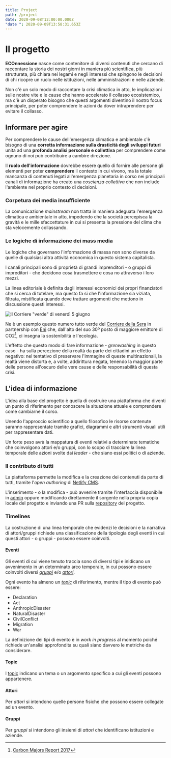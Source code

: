 ```yaml
---
title: Project
path: /project
date: 2020-09-08T12:00:00.000Z
"date ": 2020-09-09T13:58:31.653Z
---
```




<FullSizeSection id="the-project">

# Il progetto

**ECOnnessione** nasce come contenitore di diversi contenuti che cercano di raccontare la storia dei nostri giorni in maniera più scientifica, più strutturata, più chiara nei legami e negli interessi che spingono le decisioni di chi ricopre un ruolo nelle istituzioni, nelle amministrazioni e nelle aziende.

Non c'è un solo modo di raccontare la crisi climatica in atto, le implicazioni sulle nostre vite e le cause che hanno accelerato il collasso ecosistemico, ma c'è un disperato bisogno che questi argomenti diventino il nostro focus principale, per poter comprendere le azioni da dover intraprendere per evitare il collasso.

</FullSizeSection>

<FullSizeSection id="intro">

## Informare per agire

Per comprendere le cause dell'emergenza climatica e ambientale c'è bisogno di una **corretta informazione sulla drasticità degli sviluppi futuri** unita ad una **profonda analisi personale e collettiva** per comprendere come ognuno di noi può contribuire a cambire direzione.

Il **ruolo dell'informazione** dovrebbe essere quello di fornire alle persone gli elementi per poter **comprendere** il contesto in cui vivono, ma la totale mancanza di contenuti legati all'emergenza planetaria in corso nei principali canali di informazione ha creato una *coscienza collettiva* che non include l'ambiente nel proprio contesto di decisioni.

</FullSizeSection>

<FullSizeSection id="the-problem">

### Corpetura dei media insufficiente

La comunicazione *mainstream* non tratta in maniera adeguata l'emergenza climatica e ambientale in atto, impedendo che la società percepisca la gravità e le mille sfaccettature in cui si presenta la pressione del clima che sta velocemente collassando.

### Le logiche di informazione dei mass media

Le logiche che governano l'informazione di massa non sono diverse da quelle di qualsiasi altra attività economica in questo sistema capitalista.

I canali principali sono di proprietà di grandi imprenditori - o gruppi di impreditori - che decidono cosa trasmettere e cosa no attraverso i loro mezzi.

La linea editoriale è definita dagli interessi economici dei propri finanziatori che si cerca di tutelare, ma questo fa si che l'informazione sia viziata, filtrata, mistificata quando deve trattare argomenti che mettono in discussione questi interessi.

![Il Corriere "verde" di venerdì 5 giugno](../../static/media/events/83ce81e0-d73c-11ea-b4bc-0fc1127c8adc/bispensiero..jpg)

Ne è un esempio questo numero tutto verde del [Corriere della Sera](/groups/ff477d30-d742-11ea-accf-91b459e4aeb4) in partnership con [Eni](/groups/0b36e8b0-d743-11ea-accf-91b459e4aeb4) che, dall'alto del suo 30º posto di maggiore emittore di CO2[^carbon-major-report], ci insegna la sostenibilità e l'ecologia.

L'effetto che questo modo di fare informazione - *grenwashing* in questo caso - ha sulla percezione della realtà da parte dei cittadini un effetto negativo: nel tentativo di preservare l'immagine di queste multinazionali, la realtà viene distorta e, a volte, addirittura negata, tenendo la maggior parte delle persone all'oscuro delle vere cause e delle responsabilità di questa crisi.


[^carbon-major-report]: [Carbon Majors Report 2017](../../static/media/pdf/Carbon-Majors-Report-2017.pdf)

</FullSizeSection>

<FullSizeSection id="lidea-di-informazione">

## L'idea di informazione

L'idea alla base del progetto è quella di costruire una piattaforma che diventi un punto di riferimento per conoscere la situazione attuale e comprendere come cambiarne il corso.

Unendo l'approccio scientifico a quello filosofico le risorse contenute saranno rappresentate tramite grafici, diagrammi e altri strumenti visuali utili per rappresentare dati.

Un forte peso avrà la mappatura di eventi relativi a determinate tematiche che coinvolgono attori e/o gruppi, con lo scopo di tracciare la linea temporale delle azioni svolte dai *leader* - che siano essi politici o di aziende.

</FullSizeSection>

<FullSizeSection id="il-contributo-di-tutti">

### Il contributo di tutti

La piattaforma permette la modifica e la creazione dei contenuti da parte di tutti, tramite l'*open authoring* di [Netlify CMS](https://www.netlifycms.org/docs/open-authoring/#header).

L'inserimento - o la modifica - può avvenire tramite l'interfaccia disponibile in [admin](/admin/) oppure modificando direttamente il sorgente nella propria copia locale del progetto e inviando una PR sulla [repository](https://github.com/ascariandrea/econnessione) del progetto.

</FullSizeSection>

<FullSizeSection id="timelines">

### Timelines

La costruzione di una linea temporale che evidenzi le decisioni e la narrativa di attori/gruppi richiede una classificazione della tipologia degli eventi in cui questi attori - o gruppi - possono essere coinvolti.

<NetworkExample />

#### Eventi

Gli eventi di cui viene tenuto traccia sono di diversi tipi e inidicano un avvenimento in un determinato arco temporale, in cui possono essere coinvolti diversi [*gruppi*](/groups) e/o [*attori*](/actors).

Ogni evento ha almeno un [*topic*](/project/#topic) di riferimento, mentre il tipo di evento può essere:

- Declaration
- Act
- AnthropicDisaster
- NaturalDisaster
- CivilConflict
- Migration
- War

La definizione dei tipi di evento è in *work in progress* al momento poiché richiede un'analisi approfondita su quali siano davvero le metriche da considerare.

#### Topic

I [topic](/topics) indicano un tema o un argomento specifico a cui gli eventi possono appartenere.

<BubbleGraphExample />

#### Attori

Per *attori* si intendono quelle persone fisiche che possono essere collegate ad un evento.

#### Gruppi

Per *gruppi* si intendono gli insiemi di *attori* che identificano istituzioni e aziende.

</FullSizeSection>
